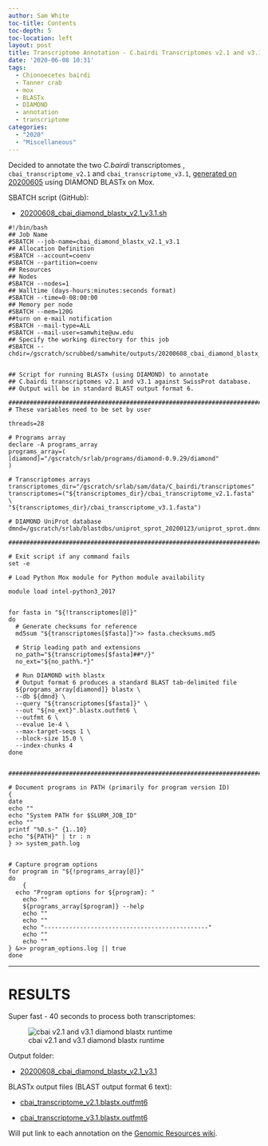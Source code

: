 ```yaml
---
author: Sam White
toc-title: Contents
toc-depth: 5
toc-location: left
layout: post
title: Transcriptome Annotation - C.bairdi Transcriptomes v2.1 and v3.1 Using DIAMOND BLASTx on Mox
date: '2020-06-08 10:31'
tags:
  - Chionoecetes bairdi
  - Tanner crab
  - mox
  - BLASTx
  - DIAMOND
  - annotation
  - transcriptome
categories:
  - "2020"
  - "Miscellaneous"
---
```

Decided to annotate the two _C.bairdi_ transcriptomes , `cbai_transcriptome_v2.1` and `cbai_transcriptome_v3.1`, [generated on 20200605](https://robertslab.github.io/sams-notebook/posts/2020/2020-06-05-Sequence-Extractions---C.bairdi-Transcriptomes-v2.0-and-v3.0-Excluding-Alveolata-with-MEGAN6-on-Swoose/) using DIAMOND BLASTx on Mox.

SBATCH script (GitHub):

- [20200608_cbai_diamond_blastx_v2.1_v3.1.sh](https://github.com/RobertsLab/sams-notebook/blob/master/sbatch_scripts/20200608_cbai_diamond_blastx_v2.1_v3.1.sh)

```shell
#!/bin/bash
## Job Name
#SBATCH --job-name=cbai_diamond_blastx_v2.1_v3.1
## Allocation Definition
#SBATCH --account=coenv
#SBATCH --partition=coenv
## Resources
## Nodes
#SBATCH --nodes=1
## Walltime (days-hours:minutes:seconds format)
#SBATCH --time=0-08:00:00
## Memory per node
#SBATCH --mem=120G
##turn on e-mail notification
#SBATCH --mail-type=ALL
#SBATCH --mail-user=samwhite@uw.edu
## Specify the working directory for this job
#SBATCH --chdir=/gscratch/scrubbed/samwhite/outputs/20200608_cbai_diamond_blastx_v2.1_v3.1


## Script for running BLASTx (using DIAMOND) to annotate
## C.bairdi transcriptomes v2.1 and v3.1 against SwissProt database.
## Output will be in standard BLAST output format 6.

###################################################################################
# These variables need to be set by user

threads=28

# Programs array
declare -A programs_array
programs_array=(
[diamond]="/gscratch/srlab/programs/diamond-0.9.29/diamond"
)

# Transcriptomes arrays
transcriptomes_dir="/gscratch/srlab/sam/data/C_bairdi/transcriptomes"
transcriptomes=("${transcriptomes_dir}/cbai_transcriptome_v2.1.fasta" \
"${transcriptomes_dir}/cbai_transcriptome_v3.1.fasta")

# DIAMOND UniProt database
dmnd=/gscratch/srlab/blastdbs/uniprot_sprot_20200123/uniprot_sprot.dmnd

###################################################################################

# Exit script if any command fails
set -e

# Load Python Mox module for Python module availability

module load intel-python3_2017


for fasta in "${!transcriptomes[@]}"
do
  # Generate checksums for reference
  md5sum "${transcriptomes[$fasta]}">> fasta.checksums.md5

  # Strip leading path and extensions
  no_path="${transcriptomes[$fasta]##*/}"
  no_ext="${no_path%.*}"

  # Run DIAMOND with blastx
  # Output format 6 produces a standard BLAST tab-delimited file
  ${programs_array[diamond]} blastx \
  --db ${dmnd} \
  --query "${transcriptomes[$fasta]}" \
  --out "${no_ext}".blastx.outfmt6 \
  --outfmt 6 \
  --evalue 1e-4 \
  --max-target-seqs 1 \
  --block-size 15.0 \
  --index-chunks 4
done


###################################################################################

# Document programs in PATH (primarily for program version ID)
{
date
echo ""
echo "System PATH for $SLURM_JOB_ID"
echo ""
printf "%0.s-" {1..10}
echo "${PATH}" | tr : n
} >> system_path.log


# Capture program options
for program in "${!programs_array[@]}"
do
	{
  echo "Program options for ${program}: "
	echo ""
	${programs_array[$program]} --help
	echo ""
	echo ""
	echo "----------------------------------------------"
	echo ""
	echo ""
} &>> program_options.log || true
done
```


---

# RESULTS

Super fast - 40 seconds to process both transcriptomes:

![cbai v2.1 and v3.1 diamond blastx runtime](https://github.com/RobertsLab/sams-notebook/blob/master/images/screencaps/20200608_cbai_diamond_blastx_v2.1_v3.1_runtime.png?raw=true)

Output folder:

- [20200608_cbai_diamond_blastx_v2.1_v3.1](https://gannet.fish.washington.edu/Atumefaciens/20200608_cbai_diamond_blastx_v2.1_v3.1)

BLASTx output files (BLAST output format 6 text):

- [cbai_transcriptome_v2.1.blastx.outfmt6](https://gannet.fish.washington.edu/Atumefaciens/20200608_cbai_diamond_blastx_v2.1_v3.1/cbai_transcriptome_v2.1.blastx.outfmt6)

- [cbai_transcriptome_v3.1.blastx.outfmt6](https://gannet.fish.washington.edu/Atumefaciens/20200608_cbai_diamond_blastx_v2.1_v3.1/cbai_transcriptome_v3.1.blastx.outfmt6)

Will put link to each annotation on the [Genomic Resources wiki](https://github.com/RobertsLab/resources/wiki/Genomic-Resources).
